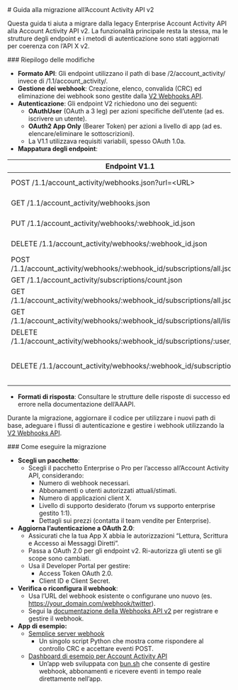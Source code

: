 <div id="v2-account-activity-api-migration-guide">
  # Guida alla migrazione all’Account Activity API v2
</div>

Questa guida ti aiuta a migrare dalla legacy Enterprise Account Activity API alla Account Activity API v2. La funzionalità principale resta la stessa, ma le strutture degli endpoint e i metodi di autenticazione sono stati aggiornati per coerenza con l’API X v2.

<div id="summary-of-changes">
  ### Riepilogo delle modifiche
</div>

* **Formato API**: Gli endpoint utilizzano il path di base /2/account\_activity/ invece di /1.1/account\_activity/.  
* **Gestione dei webhook**: Creazione, elenco, convalida (CRC) ed eliminazione dei webhook sono gestite dalla [V2 Webhooks API](https://github.com/m-rosinsky/XWebhookTest/blob/main/app.py).  
* **Autenticazione**: Gli endpoint V2 richiedono uno dei seguenti:  
  * **OAuthUser** (OAuth a 3 leg) per azioni specifiche dell’utente (ad es. iscrivere un utente).  
  * **OAuth2 App Only** (Bearer Token) per azioni a livello di app (ad es. elencare/eliminare le sottoscrizioni).  
  * La V1.1 utilizzava requisiti variabili, spesso OAuth 1.0a.  
* **Mappatura degli endpoint**:

| Endpoint V1.1 | Equivalente/azione V2 | Note |
| ----- | ----- | ----- |
| POST /1.1/account\_activity/webhooks.json?url=\<URL\> | POST /2/webhooks | [Docs](https://docs.x.com/x-api/webhooks/introduction). Richiede OAuth2AppOnly. |
| GET /1.1/account\_activity/webhooks.json | GET /2/webhooks | [Docs](https://docs.x.com/x-api/webhooks/introduction). Richiede OAuth2AppOnly. |
| PUT /1.1/account\_activity/webhooks/:webhook\_id.json | PUT /2/webhooks/:webhook\_id | Attiva il CRC. [Docs](https://docs.x.com/x-api/webhooks/introduction). Richiede OAuth2AppOnly. |
| DELETE /1.1/account\_activity/webhooks/:webhook\_id.json | DELETE /2/webhooks/:webhook\_id | [Docs](https://docs.x.com/x-api/webhooks/introduction). Richiede OAuth2AppOnly. |
| POST /1.1/account\_activity/webhooks/:webhook\_id/subscriptions/all.json | POST /2/account\_activity/webhooks/:webhook\_id/subscriptions/all | Richiede OAuthUser. |
| GET /1.1/account\_activity/subscriptions/count.json | GET /2/account\_activity/subscriptions/count | Richiede OAuth2AppOnly. |
| GET /1.1/account\_activity/webhooks/:webhook\_id/subscriptions/all.json | GET /2/account\_activity/webhooks/:webhook\_id/subscriptions/all | Richiede OAuthUser. |
| GET /1.1/account\_activity/webhooks/:webhook\_id/subscriptions/all/list.json | GET /2/account\_activity/webhooks/:webhook\_id/subscriptions/all/list | Richiede OAuth2AppOnly. |
| DELETE /1.1/account\_activity/webhooks/:webhook\_id/subscriptions/:user\_id/all | DELETE /2/account\_activity/webhooks/:webhook\_id/subscriptions/:user\_id/all | Richiede OAuth2AppOnly. |
| DELETE /1.1/account\_activity/webhooks/:webhook\_id/subscriptions/all | Obsoleto / Nessun equivalente diretto | Utilizzare eliminazioni individuali o rimuovere il webhook tramite DELETE /2/webhooks/:webhook\_id. |

* **Formati di risposta**: Consultare le strutture delle risposte di successo ed errore nella documentazione dell’AAAPI.

Durante la migrazione, aggiornare il codice per utilizzare i nuovi path di base, adeguare i flussi di autenticazione e gestire i webhook utilizzando la [V2 Webhooks API](https://docs.x.com/x-api/webhooks/introduction).

<div id="how-to-migrate">
  ### Come eseguire la migrazione
</div>

* **Scegli un pacchetto**:  
  * Scegli il pacchetto Enterprise o Pro per l’accesso all’Account Activity API, considerando:  
    * Numero di webhook necessari.  
    * Abbonamenti o utenti autorizzati attuali/stimati.  
    * Numero di applicazioni client X.  
    * Livello di supporto desiderato (forum vs supporto enterprise gestito 1:1).  
    * Dettagli sui prezzi (contatta il team vendite per Enterprise).  
* **Aggiorna l’autenticazione a OAuth 2.0**:  
  * Assicurati che la tua App X abbia le autorizzazioni “Lettura, Scrittura e Accesso ai Messaggi Diretti”.  
  * Passa a OAuth 2.0 per gli endpoint v2. Ri-autorizza gli utenti se gli scope sono cambiati.  
  * Usa il Developer Portal per gestire:  
    * Access Token OAuth 2.0.  
    * Client ID e Client Secret.  
* **Verifica o riconfigura il webhook**:  
  * Usa l’URL del webhook esistente o configurane uno nuovo (es. https://your_domain.com/webhook/twitter).  
  * Segui la [documentazione della Webhooks API v2](https://docs.x.com/x-api/webhooks/introduction) per registrare e gestire il webhook.  
* **App di esempio:**  
  * [Semplice server webhook](https://github.com/m-rosinsky/XWebhookTest/blob/main/app.py)  
    * Un singolo script Python che mostra come rispondere al controllo CRC e accettare eventi POST.  
  * [Dashboard di esempio per Account Activity API](https://github.com/xdevplatform/account-activity-dashboard-enterprise/tree/master)  
    * Un’app web sviluppata con [bun.sh](http://bun.sh) che consente di gestire webhook, abbonamenti e ricevere eventi in tempo reale direttamente nell’app.